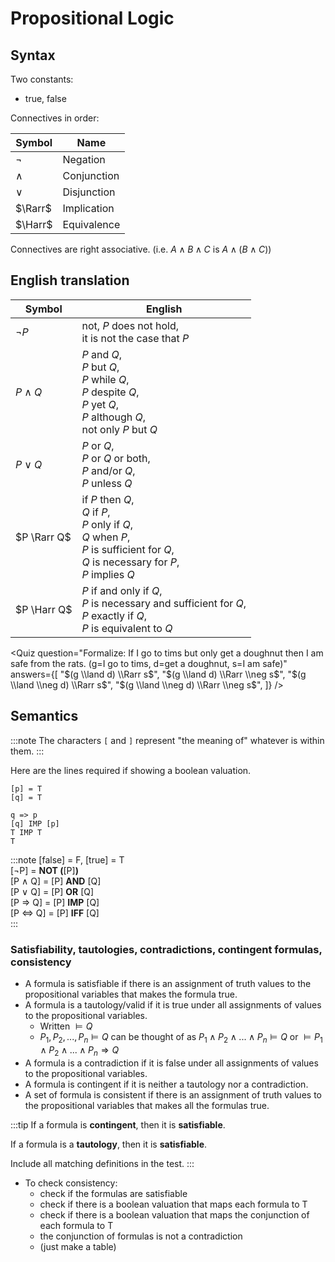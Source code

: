 
# Propositional Logic

## Syntax

Two constants:

-   true, false

Connectives in order:

| Symbol  | Name        |
| ------- | ----------- |
| $\neg$  | Negation    |
| $\land$ | Conjunction |
| $\lor$  | Disjunction |
| $\Rarr$ | Implication |
| $\Harr$ | Equivalence |

Connectives are right associative. (i.e. $A \land B \land C$ is $A \land (B \land C)$)

## English translation

| Symbol      | English                                                                                                                                                              |
| ----------- | -------------------------------------------------------------------------------------------------------------------------------------------------------------------- |
| $\neg P$    | not, $P$ does not hold, <br/> it is not the case that $P$                                                                                                            |
| $P \land Q$ | $P$ and $Q$, <br/> $P$ but $Q$, <br/> $P$ while $Q$, <br/> $P$ despite $Q$, <br/> $P$ yet $Q$, <br/> $P$ although $Q$, <br/> not only $P$ but $Q$                    |
| $P \lor Q$  | $P$ or $Q$, <br/> $P$ or $Q$ or both, <br/> $P$ and/or $Q$, <br/> $P$ unless $Q$                                                                                     |
| $P \Rarr Q$ | if $P$ then $Q$, <br/> $Q$ if $P$, <br/> $P$ only if $Q$, <br/> $Q$ when $P$, <br/> $P$ is sufficient for $Q$, <br/> $Q$ is necessary for $P$, <br/> $P$ implies $Q$ |
| $P \Harr Q$ | $P$ if and only if $Q$, <br/> $P$ is necessary and sufficient for $Q$, <br/> $P$ exactly if $Q$, <br/> $P$ is equivalent to $Q$                                                                                                                                                                     |

<Quiz 
    question="Formalize: If I go to tims but only get a doughnut then I am safe from the rats. (g=I go to tims, d=get a doughnut, s=I am safe)" 
    answers={[
        "$(g \\land d) \\Rarr s$",
        "$(g \\land d) \\Rarr \\neg s$",
        "$(g \\land \\neg d) \\Rarr s$",
        "$(g \\land \\neg d) \\Rarr \\neg s$",
    ]}
/>

## Semantics

:::note
The characters `[` and `]` represent "the meaning of" whatever is within them.
:::

Here are the lines required if showing a boolean valuation.
```
[p] = T
[q] = T

q => p
[q] IMP [p]
T IMP T
T
```

:::note
[false] = F, [true] = T <br/>
[¬P] = **NOT (**[P]**)** <br/>
[P ∧ Q] = [P] **AND** [Q] <br/>
[P $\lor$ Q] = [P] **OR** [Q] <br/>
[P ⇒ Q] = [P] **IMP** [Q] <br/>
[P ⇔ Q] = [P] **IFF** [Q] <br/>
:::

### Satisfiability, tautologies, contradictions, contingent formulas, consistency
- A formula is satisfiable if there is an assignment of truth values to the propositional variables that makes the formula true.
- A formula is a tautology/valid if it is true under all assignments of values to the propositional variables.
    - Written $\vDash Q$
    - $P_1, P_2, ..., P_n \vDash Q$ can be thought of as $P_1 ∧ P_2 ∧ ... ∧ P_n \vDash Q$ or $\vDash P_1 ∧ P_2 ∧ ... ∧ P_n ⇒ Q$
- A formula is a contradiction if it is false under all assignments of values to the propositional variables.
- A formula is contingent if it is neither a tautology nor a contradiction.
- A set of formula is consistent if there is an assignment of truth values to the propositional variables that makes all the formulas true.

:::tip
If a formula is **contingent**, then it is **satisfiable**.

If a formula is a **tautology**, then it is **satisfiable**.

Include all matching definitions in the test.
:::

- To check consistency: 
    - check if the formulas are satisfiable
    - check if there is a boolean valuation that maps each formula to T
    - check if there is a boolean valuation that maps the conjunction of each formula to T
    - the conjunction of formulas is not a contradiction
    - (just make a table)

